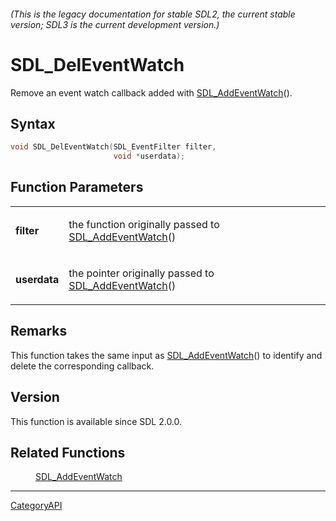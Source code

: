 ====== (This is the legacy documentation for stable SDL2, the current stable version; SDL3 is the current development version.) ======
= SDL_DelEventWatch =

Remove an event watch callback added with [[SDL_AddEventWatch]]().

== Syntax ==

<syntaxhighlight lang='c'>
void SDL_DelEventWatch(SDL_EventFilter filter,
                       void *userdata);
</syntaxhighlight>

== Function Parameters ==

{|
|'''filter'''
|the function originally passed to [[SDL_AddEventWatch]]()
|-
|'''userdata'''
|the pointer originally passed to [[SDL_AddEventWatch]]()
|}

== Remarks ==

This function takes the same input as [[SDL_AddEventWatch]]() to identify
and delete the corresponding callback.

== Version ==

This function is available since SDL 2.0.0.

== Related Functions ==

:[[SDL_AddEventWatch]]

----
[[CategoryAPI]]



